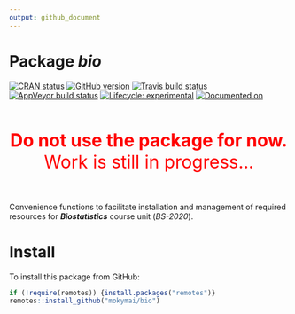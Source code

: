 ```yaml
---
output: github_document
---
```


<!-- README.md is generated from README.Rmd. Please edit that file -->

# Package **_bio_**

<!-- badges: start -->
[![CRAN status](https://www.r-pkg.org/badges/version/bio)](https://CRAN.R-project.org/package=bio)
[![GitHub version](https://img.shields.io/badge/GitHub-v`r packageVersion("bio")`-brightgreen.svg)](https://github.com/GegznaV/bio)
[![Travis build status](https://travis-ci.com/mokymai/bio.svg?branch=master)](https://travis-ci.com/mokymai/bio)
[![AppVeyor build status](https://ci.appveyor.com/api/projects/status/github/mokymai/bio?branch=master&svg=true)](https://ci.appveyor.com/project/mokymai/bio)
[![Lifecycle: experimental](https://img.shields.io/badge/lifecycle-experimental-orange.svg)](https://www.tidyverse.org/lifecycle/#experimental)
[![Documented on](https://img.shields.io/badge/Documentation-`r gsub('-', '--', Sys.Date())`-yellowgreen.svg)]()
<!-- badges: end -->

<center>
<font color="red" size=6>
<br>
<b>Do not use the package for now.</b><br>
Work is still in progress...
<br><br>
</font>
</center>

Convenience functions to facilitate installation and management of required resources for __*Biostatistics*__ course unit (*BS-2020*).


# Install

To install this package from GitHub:

```r
if (!require(remotes)) {install.packages("remotes")}
remotes::install_github("mokymai/bio")
```
